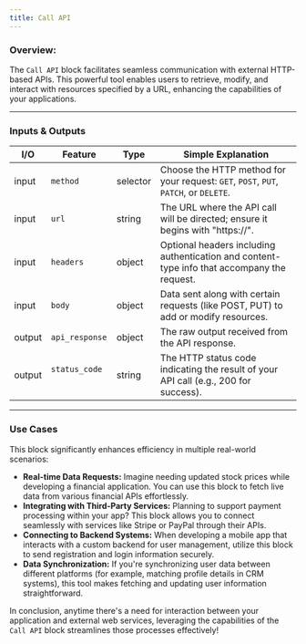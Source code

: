 ```yaml
---
title: Call API
---
```


### **Overview:**

The `Call API` block facilitates seamless communication with external HTTP-based APIs. This powerful tool enables users to retrieve, modify, and interact with resources specified by a URL, enhancing the capabilities of your applications.

---

### Inputs & Outputs

| I/O    | Feature          | Type      | Simple Explanation                                                                          |
| ------ | ---------------- | --------- | ------------------------------------------------------------------------------------------- |
| input  | `method`         | selector  | Choose the HTTP method for your request: `GET`, `POST`, `PUT`, `PATCH`, or `DELETE`.        |
| input  | `url`            | string    | The URL where the API call will be directed; ensure it begins with "https://".              |
| input  | `headers`        | object    | Optional headers including authentication and content-type info that accompany the request. |
| input  | `body`           | object    | Data sent along with certain requests (like POST, PUT) to add or modify resources.          |
| output | `api_response`   | object    | The raw output received from the API response.                                              |
| output | `status_code`    | string    | The HTTP status code indicating the result of your API call (e.g., 200 for success).        |

---

### Use Cases

This block significantly enhances efficiency in multiple real-world scenarios:

- **Real-time Data Requests:** Imagine needing updated stock prices while developing a financial application. You can use this block to fetch live data from various financial APIs effortlessly.
- **Integrating with Third-Party Services:** Planning to support payment processing within your app? This block allows you to connect seamlessly with services like Stripe or PayPal through their APIs.
- **Connecting to Backend Systems:** When developing a mobile app that interacts with a custom backend for user management, utilize this block to send registration and login information securely.
- **Data Synchronization:** If you're synchronizing user data between different platforms (for example, matching profile details in CRM systems), this tool makes fetching and updating user information straightforward.

In conclusion, anytime there's a need for interaction between your application and external web services, leveraging the capabilities of the `Call API` block streamlines those processes effectively!
